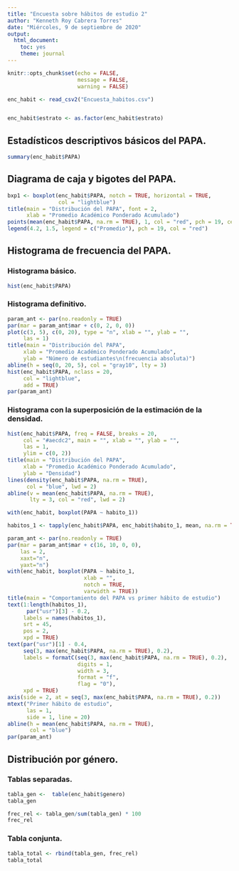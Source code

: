 ```yaml
---
title: "Encuesta sobre hábitos de estudio 2"
author: "Kenneth Roy Cabrera Torres"
date: "Miércoles, 9 de septiembre de 2020"
output: 
  html_document: 
    toc: yes
    theme: journal
---
```


```r
knitr::opts_chunk$set(echo = FALSE,
                      message = FALSE,
                      warning = FALSE)
```

```r
enc_habit <- read_csv2("Encuesta_habitos.csv")



```


```r
enc_habit$estrato <- as.factor(enc_habit$estrato)
```

## Estadísticos descriptivos básicos del PAPA.

```r
summary(enc_habit$PAPA)
```

## Diagrama de caja y bigotes del PAPA.

```r
bxp1 <- boxplot(enc_habit$PAPA, notch = TRUE, horizontal = TRUE,
                col = "lightblue")
title(main = "Distribución del PAPA", font = 2, 
      xlab = "Promedio Académico Ponderado Acumulado")
points(mean(enc_habit$PAPA, na.rm = TRUE), 1, col = "red", pch = 19, cex =2)
legend(4.2, 1.5, legend = c("Promedio"), pch = 19, col = "red")
```

## Histograma de frecuencia del PAPA.

### Histograma básico.

```r
hist(enc_habit$PAPA)
```

### Histograma definitivo.

```r
param_ant <- par(no.readonly = TRUE)
par(mar = param_ant$mar + c(0, 2, 0, 0))
plot(c(3, 5), c(0, 20), type = "n", xlab = "", ylab = "",
     las = 1)
title(main = "Distribución del PAPA",
     xlab = "Promedio Académico Ponderado Acumulado",
     ylab = "Número de estudiantes\n(frecuencia absoluta)")
abline(h = seq(0, 20, 5), col = "gray10", lty = 3)
hist(enc_habit$PAPA, nclass = 20,
     col = "lightblue",
     add = TRUE)
par(param_ant)
```

### Histograma con la superposición de la estimación de la densidad.

```r
hist(enc_habit$PAPA, freq = FALSE, breaks = 20,
     col = "#aecdc2", main = "", xlab = "", ylab = "",
     las = 1,
     ylim = c(0, 2))
title(main = "Distribución del PAPA",
     xlab = "Promedio Académico Ponderado Acumulado",
     ylab = "Densidad")
lines(density(enc_habit$PAPA, na.rm = TRUE), 
      col = "blue", lwd = 2)
abline(v = mean(enc_habit$PAPA, na.rm = TRUE),
       lty = 3, col = "red", lwd = 2)
```

```r
with(enc_habit, boxplot(PAPA ~ habito_1))
```


```r
habitos_1 <- tapply(enc_habit$PAPA, enc_habit$habito_1, mean, na.rm = TRUE)

param_ant <- par(no.readonly = TRUE)
par(mar = param_ant$mar + c(16, 10, 0, 0),
    las = 2,
    xaxt="n",
    yaxt="n")
with(enc_habit, boxplot(PAPA ~ habito_1,
                        xlab = "",
                        notch = TRUE,
                        varwidth = TRUE))
title(main = "Comportamiento del PAPA vs primer hábito de estudio")
text(1:length(habitos_1),
      par("usr")[3] - 0.2,
     labels = names(habitos_1),
     srt = 45,
     pos = 2,
     xpd = TRUE)
text(par("usr")[1] - 0.4,
     seq(3, max(enc_habit$PAPA, na.rm = TRUE), 0.2),
     labels = formatC(seq(3, max(enc_habit$PAPA, na.rm = TRUE), 0.2),
                      digits = 1,
                      width = 3,
                      format = "f",
                      flag = "0"),
     xpd = TRUE)
axis(side = 2, at = seq(3, max(enc_habit$PAPA, na.rm = TRUE), 0.2))
mtext("Primer hábito de estudio", 
      las = 1, 
      side = 1, line = 20)
abline(h = mean(enc_habit$PAPA, na.rm = TRUE),
       col = "blue")
par(param_ant)
```

## Distribución por género.

### Tablas separadas.

```r
tabla_gen <-  table(enc_habit$genero)
tabla_gen
```
```r
frec_rel <- tabla_gen/sum(tabla_gen) * 100
frec_rel
```
### Tabla conjunta.

```r
tabla_total <- rbind(tabla_gen, frec_rel)
tabla_total
```


